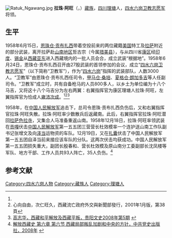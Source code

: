 [[File:Ratuk_Ngawang.jpg|thumb]]
'''拉珠·阿旺'''（{{bo|z=དབྲ་ཕྲུག་ངག་དབང|w=dbra phrug ngag dbang}}，{{bd|1926年||2016年|2月7日}}）[[藏族|藏族]]，[[四川|四川]][[理塘|理塘]]人，[[四水六岗卫教志愿军|四水六岗卫教志愿军]]将领。

==生平==
1958年6月15日，[[恩珠仓·贡布扎西|恩珠仓·贡布扎西]]带着空投前来的两位藏籍[[美国|美国]]特工及[[拉萨|拉萨]]附近的部分武装，离开拉萨赴[[山南地区|山南地区]]哲古宗（今属[[措美县|措美县]]），与从四川省[[康区|康区]]经[[印度|印度]]、[[锡金|锡金]]从[[西藏|西藏]][[亚东县|亚东]]进入西藏境内的一批人员会合，成立武装“根据地”。1958年6月24日，恩珠仓·贡布扎西召开由27股武装的首领参加的会议，成立“[[四水六岗卫教志愿军|四水六岗卫教志愿军]]”（以下简称“卫教军”），作为“[[四水六岗|四水六岗]]”指挥的武装部队，人数3000人。“卫教军”由恩珠仓·贡布扎西任司令，[[甲马仓·桑培|甲马仓·桑培]]、[[夏格仓·朗加多吉|夏格仓·朗加多吉]]等人任副司令。“卫教军”成立时，共有自备枪马的人员800多人，以乡土为单位编为十八个马吉，又将这十八个马吉分为左右两翼：右翼指挥官为康区理塘人拉珠·阿旺，左翼指挥官为恰成人[[雍沛次成|雍沛次成]]。<ref name=zgds/><ref>心向自由，次仁旺久，西藏流亡政府外交與新聞部發行，2001年1月版，第38頁</ref><ref>[http://jjzd.gygov.gov.cn/gyszx/724800315592802304/20080918/118490.html 高志华，西藏和平解放及西藏平叛，贵阳文史2008年第5期] {{webarchive|url=https://web.archive.org/web/20150414064140/http://jjzd.gygov.gov.cn/gyszx/724800315592802304/20080918/118490.html |date=2015-04-14 }}</ref>

1958年，在[[中国人民解放军|中国人民解放军]]追击下，总司令恩珠·贡布扎西负伤后，又和右翼指挥官拉珠·阿旺失散。拉珠·阿旺率少数散兵后返藏南。此后，右翼指挥官拉珠·阿旺潜回[[拉萨|拉萨]][[色拉寺|色拉寺]]，又集合人马准备重返山南。1958年12月18日，拉珠·阿旺率领武装在[[贡嘎县|贡嘎]]伏击[[中国人民解放军|中国人民解放军]]第一五五团三营营长杜效模率一个连护送山南工作队副书记张增文及向[[泽当镇|泽当]]运物资的车队。12月19日，又在[[扎囊县|扎囊]]伏击了中国人民解放军第一五五团自泽当前来接应该车队的分队。这两次伏击均获成功。中国人民解放军第一五五团损失重大，副团长殷春和、营长杜效模及原山南分工委副部长沈凤楼等军队、地方干部、工作人员共93人阵亡，35人负伤。<ref name=zgds>[http://tibet.news.cn/szts/2009-05/20/content_16579561.htm 解放西藏史 第六章 第六节 西藏局部叛乱加剧和中央的方针，中共党史出版社，2008年] {{webarchive|url=https://web.archive.org/web/20140518212259/http://tibet.news.cn/szts/2009-05/20/content_16579561.htm |date=2014-05-18 }}</ref>

==参考文献==
{{reflist}}

[[Category:四水六岗人物|Category:四水六岗人物]]
[[Category:藏族人|Category:藏族人]]
[[Category:理塘人|Category:理塘人]]